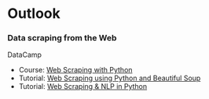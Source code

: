 # Outlook 
 

### Data scraping from the Web

DataCamp

*  Course: [Web Scraping with Python](https://app.datacamp.com/learn/courses/web-scraping-with-python)  
*  Tutorial: [Web Scraping using Python and Beautiful Soup](https://www.datacamp.com/tutorial/web-scraping-using-python)
*  Tutorial: [Web Scraping & NLP in Python](https://www.datacamp.com/tutorial/web-scraping-python-nlp)
